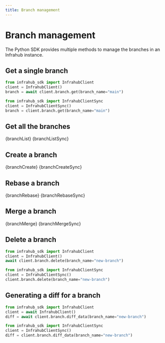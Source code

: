 ```yaml
---
title: Branch management
---
```


# Branch management

The Python SDK provides multiple methods to manage the branches in an Infrahub instance.

## Get a single branch

<Tabs groupId="async-sync">
  <TabItem value="Async" default>

  ```python
  from infrahub_sdk import InfrahubClient
  client = InfrahubClient()
  branch = await client.branch.get(branch_name="main")
  ```

  </TabItem>
  <TabItem value="Sync" default>

  ```python
  from infrahub_sdk import InfrahubClientSync
  client = InfrahubClientSync()
  branch = client.branch.get(branch_name="main")
  ```

  </TabItem>
</Tabs>

## Get all the branches

<Tabs groupId="async-sync">
  <TabItem value="Async" default>
  <CodeBlock language="python">{branchList}</CodeBlock>
  </TabItem>
  <TabItem value="Sync" default>
  <CodeBlock language="python">{branchListSync}</CodeBlock>
  </TabItem>
</Tabs>

## Create a branch

<Tabs groupId="async-sync">
  <TabItem value="Async" default>
  <CodeBlock language="python">{branchCreate}</CodeBlock>
  </TabItem>
  <TabItem value="Sync" default>
  <CodeBlock language="python">{branchCreateSync}</CodeBlock>
  </TabItem>
</Tabs>

## Rebase a branch

<Tabs groupId="async-sync">
  <TabItem value="Async" default>
  <CodeBlock language="python">{branchRebase}</CodeBlock>
  </TabItem>
  <TabItem value="Sync" default>
  <CodeBlock language="python">{branchRebaseSync}</CodeBlock>
  </TabItem>
</Tabs>

## Merge a branch

<Tabs groupId="async-sync">
  <TabItem value="Async" default>
  <CodeBlock language="python">{branchMerge}</CodeBlock>
  </TabItem>
  <TabItem value="Sync" default>
  <CodeBlock language="python">{branchMergeSync}</CodeBlock>
  </TabItem>
</Tabs>

## Delete a branch

<Tabs groupId="async-sync">
  <TabItem value="Async" default>

  ```python
  from infrahub_sdk import InfrahubClient
  client = InfrahubClient()
  await client.branch.delete(branch_name="new-branch")
  ```

  </TabItem>
  <TabItem value="Sync" default>

  ```python
  from infrahub_sdk import InfrahubClientSync
  client = InfrahubClientSync()
  client.branch.delete(branch_name="new-branch")
  ```

  </TabItem>
</Tabs>

## Generating a diff for a branch

<Tabs groupId="async-sync">
  <TabItem value="Async" default>

  ```python
  from infrahub_sdk import InfrahubClient
  client = await InfrahubClient()
  diff = await client.branch.diff_data(branch_name="new-branch")
  ```

  </TabItem>
  <TabItem value="Sync" default>

  ```python
  from infrahub_sdk import InfrahubClientSync
  client = InfrahubClientSync()
  diff = client.branch.diff_data(branch_name="new-branch")
  ```

  </TabItem>
</Tabs>
